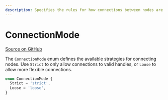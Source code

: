 ```yaml
---
description: Specifies the rules for how connections between nodes are established in SvelteFlow.
---
```


# ConnectionMode

[Source on GitHub](https://github.com/xyflow/xyflow/blob/main/packages/system/src/types/general.ts#L68)

The `ConnectionMode` enum defines the available strategies for connecting nodes. Use `Strict` to only allow connections to valid handles, or `Loose` to allow more flexible connections.

```ts
enum ConnectionMode {
  Strict = 'strict',
  Loose = 'loose',
}
```
